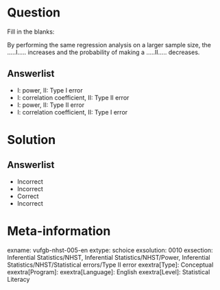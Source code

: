Question
========
  
Fill in the blanks:

By performing the same regression analysis on a larger sample size, the  .….I….. increases and the probability of  making a …..II….. decreases.

  
Answerlist
----------
*  I: power,    II: Type I error
* I: correlation coefficient,  II: Type II error
* I: power,   II: Type II error
* I: correlation coefficient,  II: Type I error



Solution
========

Answerlist
----------
* Incorrect
* Incorrect
* Correct
* Incorrect

Meta-information
================
exname: vufgb-nhst-005-en
extype: schoice
exsolution: 0010
exsection: Inferential Statistics/NHST, Inferential Statistics/NHST/Power, Inferential Statistics/NHST/Statistical errors/Type II error
exextra[Type]: Conceptual
exextra[Program]: 
exextra[Language]: English
exextra[Level]: Statistical Literacy

